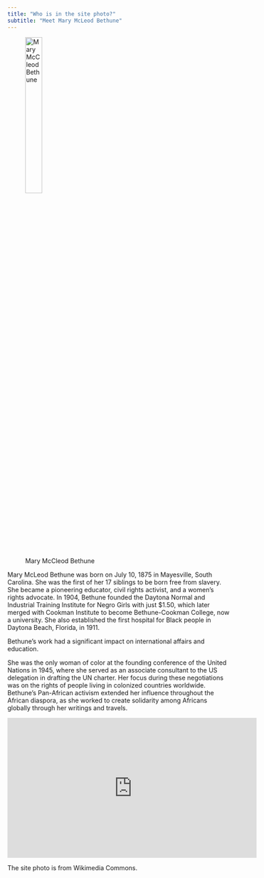 ```yaml
---
title: "Who is in the site photo?"
subtitle: "Meet Mary McLeod Bethune"
---
```


![Mary McCleod Bethune](img/mary-mcleod-bethune-2.jpg){width=30%}


Mary McLeod Bethune was born on July 10, 1875 in Mayesville, South Carolina. She was the first of her 17 siblings to be born free from slavery. She became a pioneering educator, civil rights activist, and a women's rights advocate. In 1904, Bethune founded the Daytona Normal and Industrial Training Institute for Negro Girls with just $1.50, which later merged with Cookman Institute to become Bethune-Cookman College, now a university. She also established the first hospital for Black people in Daytona Beach, Florida, in 1911.

Bethune's work had a significant impact on international affairs and education. 

She was the only woman of color at the founding conference of the United Nations in 1945, where she served as an associate consultant to the US delegation in drafting the UN charter. Her focus during these negotiations was on the rights of people living in colonized countries worldwide. Bethune's Pan-African activism extended her influence throughout the African diaspora, as she worked to create solidarity among Africans globally through her writings and travels.

<center>

<iframe width="560" height="315" src="https://www.youtube.com/embed/d2vvaqRDMvc?si=cgjskhQQuHSZltgl" title="YouTube video player" frameborder="0" allow="accelerometer; autoplay; clipboard-write; encrypted-media; gyroscope; picture-in-picture; web-share" referrerpolicy="strict-origin-when-cross-origin" allowfullscreen></iframe>

</iframe>

</center>

The site photo is from Wikimedia Commons.